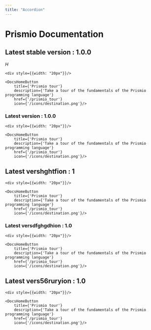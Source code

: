 ```yaml
---
title: "Accordion"
---
```


# Prismio Documentation
## Latest stable version : 1.0.0

*H*

<div className={'flex flex-row'}>
    <DocsHomeButton
        title={'Get started with Prismio'}
        description={'Create your first Prismio project in IntelliJ IDEA '}
        href={'/getting_started'}
        icon={'/icons/shuttle.png'}/>

    <div style={{width: "20px"}}/>

    <DocsHomeButton
        title={'Prismio tour'}
        description={'Take a tour of the fundamentals of the Prismio programming language'}
        href={'/prismio_tour'}
        icon={'/icons/destination.png'}/>
</div>


### Latest version : 1.0.0

<div className={'flex flex-row'}>
    <DocsHomeButton
        title={'Get started with Prismio'}
        description={'Create your first Prismio project in IntelliJ IDEA '}
        href={'/getting_started'}
        icon={'/icons/shuttle.png'}/>

    <div style={{width: "20px"}}/>

    <DocsHomeButton
        title={'Prismio tour'}
        description={'Take a tour of the fundamentals of the Prismio programming language'}
        href={'/prismio_tour'}
        icon={'/icons/destination.png'}/>
</div>

## Latest vershghtfion : 1

<div className={'flex flex-row'}>
    <DocsHomeButton
        title={'Get started with Prismio'}
        description={'Create your first Prismio project in IntelliJ IDEA '}
        href={'/getting_started'}
        icon={'/icons/shuttle.png'}/>

    <div style={{width: "20px"}}/>

    <DocsHomeButton
        title={'Prismio tour'}
        description={'Take a tour of the fundamentals of the Prismio programming language'}
        href={'/prismio_tour'}
        icon={'/icons/destination.png'}/>
</div>

### Latest versdfghgdhion : 1.0

<div className={'flex flex-row'}>
    <DocsHomeButton
        title={'Get started with Prismio'}
        description={'Create your first Prismio project in IntelliJ IDEA '}
        href={'/getting_started'}
        icon={'/icons/shuttle.png'}/>

    <div style={{width: "20px"}}/>

    <DocsHomeButton
        title={'Prismio tour'}
        description={'Take a tour of the fundamentals of the Prismio programming language'}
        href={'/prismio_tour'}
        icon={'/icons/destination.png'}/>
</div>

## Latest vers56ruryion : 1.0

<div className={'flex flex-row'}>
    <DocsHomeButton
        title={'Get started with Prismio'}
        description={'Create your first Prismio project in IntelliJ IDEA '}
        href={'/getting_started'}
        icon={'/icons/shuttle.png'}/>

    <div style={{width: "20px"}}/>

    <DocsHomeButton
        title={'Prismio tour'}
        description={'Take a tour of the fundamentals of the Prismio programming language'}
        href={'/prismio_tour'}
        icon={'/icons/destination.png'}/>
</div>

